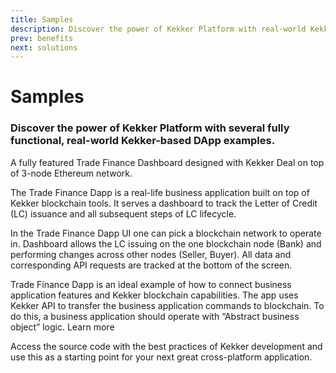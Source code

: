 ```yaml
---
title: Samples
description: Discover the power of Kekker Platform with real-world Kekker-based examples.
prev: benefits
next: solutions
---
```



# Samples


### Discover the power of Kekker Platform with several fully functional, real-world Kekker-based DApp examples.

A fully featured Trade Finance Dashboard designed with Kekker Deal on top of 3-node Ethereum network.

The Trade Finance Dapp is a real-life business application built on top of Kekker blockchain tools. 
It serves a dashboard to track the Letter of Credit (LC) issuance and all subsequent steps of LC lifecycle. 

In the Trade Finance Dapp UI one can pick a blockchain network to operate in. Dashboard allows the LC issuing on the 
one blockchain node (Bank) and performing changes across other nodes (Seller, Buyer). All data and corresponding 
API requests are tracked at the bottom of the screen. 

Trade Finance Dapp is an ideal example of how to connect business application features and Kekker blockchain capabilities. 
The app uses Kekker API to transfer the business application commands to blockchain. To do this, a business application 
should operate with “Abstract business object” logic. Learn more

Access the source code with the best practices of Kekker development and use this as a starting point for your next 
great cross-platform application.

<SamplesButtons />

